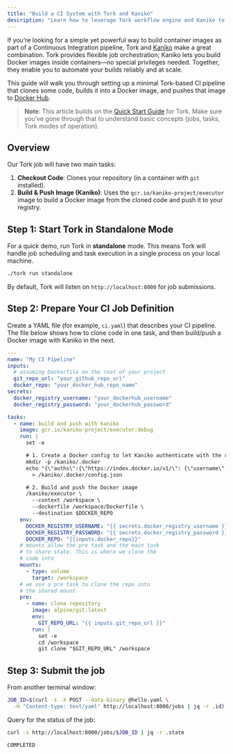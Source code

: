 ```yaml
---
title: "Build a CI System with Tork and Kaniko"
description: "Learn how to leverage Tork workflow engine and Kaniko to build your own Continuous Integration pipeline."
---
```


If you’re looking for a simple yet powerful way to build container images as part of a Continuous Integration pipeline, Tork and <a href="https://github.com/GoogleContainerTools/kaniko" target="_blank">Kaniko</a> make a great combination. Tork provides flexible job orchestration; Kaniko lets you build Docker images inside containers—no special privileges needed. Together, they enable you to automate your builds reliably and at scale.

This guide will walk you through setting up a minimal Tork-based CI pipeline that clones some code, builds it into a Docker image, and pushes that image to <a href="https://hub.docker.com" target="_blank">Docker Hub</a>.

> **Note**: This article builds on the [Quick Start Guide](/introduction/quick-start/) for Tork. Make sure you’ve gone through that to understand basic concepts (jobs, tasks, Tork modes of operation).

## Overview

Our Tork job will have two main tasks:

1. **Checkout Code**: Clones your repository (in a container with `git` installed).
2. **Build & Push Image (Kaniko)**: Uses the `gcr.io/kaniko-project/executor` image to build a Docker image from the cloned code and push it to your registry.

## Step 1: Start Tork in Standalone Mode

For a quick demo, run Tork in **standalone** mode. This means Tork will handle job scheduling and task execution in a single process on your local machine.

```bash
./tork run standalone
```

By default, Tork will listen on `http://localhost:8000` for job submissions.

## Step 2: Prepare Your CI Job Definition

Create a YAML file (for example, `ci.yaml`) that describes your CI pipeline. The file below shows how to clone code in one task, and then build/push a Docker image with Kaniko in the next.

```yaml
---
name: "My CI Pipeline"
inputs:
  # assuming Dockerfile on the root of your project
  git_repo_url: "your_github_repo_url"
  docker_repo: "your_docker_hub_repo_name"
secrets:
  docker_registry_username: "your_dockerhub_username"
  docker_registry_password: "your_dockerhub_password"

tasks:
  - name: build and push with kaniko
    image: gcr.io/kaniko-project/executor:debug
    run: |
      set -e

      # 1. Create a Docker config to let Kaniko authenticate with the registry
      mkdir -p /kaniko/.docker
      echo "{\"auths\":{\"https://index.docker.io/v1/\": {\"username\": \"$DOCKER_REGISTRY_USERNAME\", \"password\": \"$DOCKER_REGISTRY_PASSWORD\"}}}" \
        > /kaniko/.docker/config.json

      # 2. Build and push the Docker image
      /kaniko/executor \
        --context /workspace \
        --dockerfile /workspace/Dockerfile \
        --destination $DOCKER_REPO
    env:
      DOCKER_REGISTRY_USERNAME: "{{ secrets.docker_registry_username }}"
      DOCKER_REGISTRY_PASSWORD: "{{ secrets.docker_registry_password }}"
      DOCKER_REPO: "{{inputs.docker_repo}}"
    # mounts allow the pre task and the main task
    # to share state. This is where we clone the
    # code into
    mounts:
      - type: volume
        target: /workspace
    # we use a pre task to clone the repo into
    # the shared mount
    pre:
      - name: clone repository
        image: alpine/git:latest
        env:
          GIT_REPO_URL: "{{ inputs.git_repo_url }}"
        run: |
          set -e 
          cd /workspace
          git clone "$GIT_REPO_URL" /workspace
```

## Step 3: Submit the job

From another terminal window:

```bash
JOB_ID=$(curl -s -X POST --data-binary @hello.yaml \
  -H "Content-type: text/yaml" http://localhost:8000/jobs | jq -r .id)
```

Query for the status of the job:

```bash
curl -s http://localhost:8000/jobs/$JOB_ID | jq -r .state

COMPLETED
```
